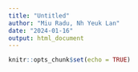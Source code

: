 ```yaml
---
title: "Untitled"
author: "Miu Radu, Nh Yeuk Lan"
date: "2024-01-16"
output: html_document
---
```


```r
knitr::opts_chunk$set(echo = TRUE)
```



```r

```
